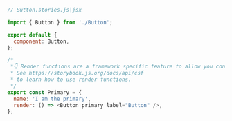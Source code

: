 ```js
// Button.stories.js|jsx

import { Button } from './Button';

export default {
  component: Button,
};

/*
 *👇 Render functions are a framework specific feature to allow you control on how the component renders.
 * See https://storybook.js.org/docs/api/csf
 * to learn how to use render functions.
 */
export const Primary = {
  name: 'I am the primary',
  render: () => <Button primary label="Button" />,
};
```
